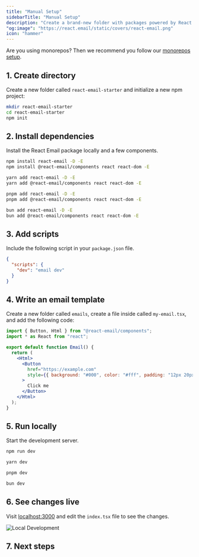 ```yaml
---
title: "Manual Setup"
sidebarTitle: "Manual Setup"
description: "Create a brand-new folder with packages powered by React Email."
"og:image": "https://react.email/static/covers/react-email.png"
icon: "hammer"
---
```



<Note>Are you using monorepos? Then we recommend you follow our [monorepos setup](/getting-started/monorepo-setup/choose-package-manager).</Note>

## 1. Create directory

Create a new folder called `react-email-starter` and initialize a new npm project:

```sh
mkdir react-email-starter
cd react-email-starter
npm init
```

## 2. Install dependencies

Install the React Email package locally and a few components.

<CodeGroup>

```sh npm
npm install react-email -D -E
npm install @react-email/components react react-dom -E
```

```sh yarn
yarn add react-email -D -E
yarn add @react-email/components react react-dom -E
```

```sh pnpm
pnpm add react-email -D -E
pnpm add @react-email/components react react-dom -E
```

```sh bun
bun add react-email -D -E
bun add @react-email/components react react-dom -E
```

</CodeGroup>

## 3. Add scripts

Include the following script in your `package.json` file.

```json package.json
{
  "scripts": {
    "dev": "email dev"
  }
}
```

## 4. Write an email template

Create a new folder called `emails`, create a file inside called `my-email.tsx`, and add the following code:

```jsx emails/my-email.tsx
import { Button, Html } from "@react-email/components";
import * as React from "react";

export default function Email() {
  return (
    <Html>
      <Button
        href="https://example.com"
        style={{ background: "#000", color: "#fff", padding: "12px 20px" }}
      >
        Click me
      </Button>
    </Html>
  );
}
```

## 5. Run locally

Start the development server.

<CodeGroup>

```sh npm
npm run dev
```

```sh yarn
yarn dev
```

```sh pnpm
pnpm dev
```

```sh bun
bun dev
```

</CodeGroup>

## 6. See changes live

Visit [localhost:3000](http://localhost:3000) and edit the `index.tsx` file to see the changes.

<Frame>
  <img alt="Local Development" src="/images/local-dev.jpg" />
</Frame>

## 7. Next steps

<NextSteps/>
